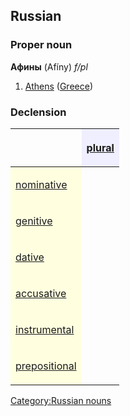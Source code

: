 ==Russian==
[[Category:Russian nouns]]
===Proper noun===
'''Афины''' (Afíny) ''f/pl''

#[[Athens]] ([[Greece]])

===Declension===
{| border="1" cellpadding="4" cellspacing="0"
!
! style="background-color: #EFEFFF" align="center"|[[plural]]
|-
! style="background-color: #FFFFE0" align="left"|[[nominative case|nominative]]
| align="center"|{{RUchar|Афи́ны}}
|-
! style="background-color: #FFFFE0" align="left"|[[genitive case|genitive]]
| align="center"|{{RUchar|Афи́н}}
|-
! style="background-color: #FFFFE0" align="left"|[[dative case|dative]]
| align="center"|{{RUchar|Афи́нам}}
|-
! style="background-color: #FFFFE0" align="left"|[[accusative case|accusative]]
| align="center"|{{RUchar|Афи́ны}}
|-
! style="background-color: #FFFFE0" align="left"|[[instrumental case|instrumental]]
| align="center"|{{RUchar|Афи́нами}}
|-
! style="background-color: #FFFFE0" align="left"|[[prepositional case|prepositional]]
| align="center"|{{RUchar|об Афи́нах}}
|}
